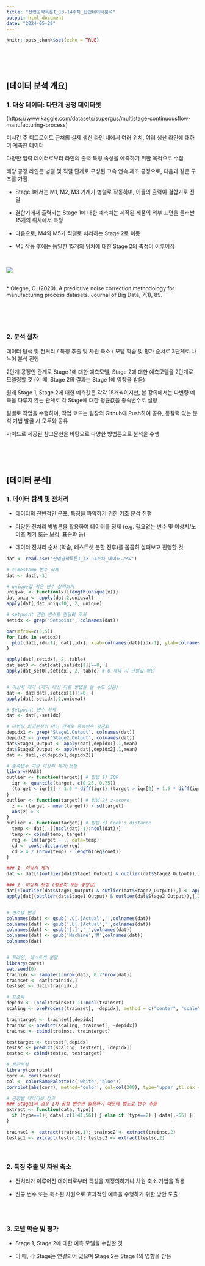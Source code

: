 ```yaml
---
title: "산업공학특론I_13-14주차_산업데이터분석"
output: html_document
date: "2024-05-29"
---
```


```r
knitr::opts_chunk$set(echo = TRUE)
```

<br>
<br>
<br>

## [데이터 분석 개요]
### 1. 대상 데이터: 다단계 공정 데이터셋
(https://www.kaggle.com/datasets/supergus/multistage-continuousflow-manufacturing-process)

미시간 주 디트로이트 근처의 실제 생산 라인 내에서 여러 위치, 여러 생산 라인에 대하여 계측한 데이터

다양한 입력 데이터로부터 라인의 출력 특정 속성을 예측하기 위한 목적으로 수집

해당 공정 라인은 병렬 및 직렬 단계로 구성된 고속 연속 제조 공정으로, 다음과 같은 구조를 가짐

* Stage 1에서는 M1, M2, M3 기계가 병렬로 작동하며, 이들의 출력이 결합기로 전달

* 결합기에서 출력되는 Stage 1에 대한 예측치는 제작된 제품의 외부 표면을 둘러싼 15개의 위치에서 측정

* 다음으로, M4와 M5가 직렬로 처리하는 Stage 2로 이동

* M5 작동 후에는 동일한 15개의 위치에 대한 Stage 2의 측정이 이루어짐

<br>

![](w13-14_fig.png)

<br>
* Oleghe, O. (2020). A predictive noise correction methodology for manufacturing process datasets. Journal of Big Data, 7(1), 89.

<br>
<br>
<br>

### 2. 분석 절차

데이터 탐색 및 전처리 / 특징 추출 및 차원 축소 / 모델 학습 및 평가 순서로 3단계로 나누어 분석 진행

2단계 공정인 관계로 Stage 1에 대한 예측모델, Stage 2에 대한 예측모델을 2단계로 모델링할 것 (이 때, Stage 2의 결과는 Stage 1에 영향을 받음)

원래 Stage 1, Stage 2에 대한 예측값은 각각 15개씩이지만, 본 강의에서는 다변량 예측을 다루지 않는 관계로 각 Stage에 대한 평균값을 종속변수로 설정

팀별로 작업을 수행하며, 작업 코드는 팀장의 Github에 Push하여 공유, 통찰력 있는 분석 기법 발굴 시 모두와 공유

가이드로 제공된 참고문헌을 바탕으로 다양한 방법론으로 분석을 수행

<br>
<br>
<br>

## [데이터 분석]
### 1. 데이터 탐색 및 전처리

* 데이터의 전반적인 분포, 특징을 파악하기 위한 기초 분석 진행

* 다양한 전처리 방법론을 활용하여 데이터를 정제
(e.g. 필요없는 변수 및 이상치/노이즈 제거 또는 보정, 표준화 등)

* 데이터 전처리 순서 (학습, 테스트셋 분할 전후)를 꼼꼼히 살펴보고 진행할 것

```r

dat <- read.csv('산업공학특론I_13-14주차_데이터.csv')

# timestamp 변수 삭제
dat <- dat[,-1]

# unique값 적은 변수 살펴보기
uniqval <- function(x){length(unique(x))} 
dat_uniq <- apply(dat,2,uniqval)
apply(dat[,dat_uniq<10], 2, unique) 

# setpoint 관련 변수를 면밀히 조사 
setidx <- grep('Setpoint', colnames(dat)) 

par(mfrow=c(3,5))
for (idx in setidx){
  plot(dat[,idx-1], dat[,idx], xlab=colnames(dat)[idx-1], ylab=colnames(dat)[idx])
}

apply(dat[,setidx], 2, table)
dat_set0 <- dat[dat[,setidx[1]]==0, ]
apply(dat_set0[,setidx], 2, table) # 0 제외 시 단일값 확인


# 이상치 제거 (제거 대신 다른 방법을 쓸 수도 있음)
dat <- dat[dat[,setidx[1]]!=0, ] 
apply(dat[,setidx],2,uniqval)

# Setpoint 변수 삭제
dat <- dat[,-setidx]

# 다변량 회귀분석이 아닌 관계로 종속변수 평균화
depidx1 <- grep('Stage1.Output', colnames(dat))
depidx2 <- grep('Stage2.Output', colnames(dat))
dat$Stage1_Output <- apply(dat[,depidx1],1,mean)
dat$Stage2_Output <- apply(dat[,depidx2],1,mean)
dat <- dat[,-c(depidx1,depidx2)]

# 종속변수 기반 이상치 제거/보정
library(MASS)
outlier <- function(target){ # 방법 1) IQR
  iqr <- quantile(target, c(0.25, 0.75))
  (target < iqr[1] - 1.5 * diff(iqr))|(target > iqr[2] + 1.5 * diff(iqr))
}
outlier <- function(target){ # 방법 2) z-score 
  z <- (target - mean(target)) / sd(target)
  abs(z) > 3
}
outlier <- function(target){ # 방법 3) Cook's distance
  temp <- dat[,-((ncol(dat)-1):ncol(dat))]
  temp <- cbind(temp, target)
  reg <- lm(target ~ ., data=temp)
  cd <- cooks.distance(reg)
  cd > 4 / (nrow(temp) - length(reg$coef))
} 

### 1. 이상치 제거
dat <- dat[!(outlier(dat$Stage1_Output) & outlier(dat$Stage2_Output)),]

### 2. 이상치 보정 (평균치 또는 중앙값)
dat[!(outlier(dat$Stage1_Output) & outlier(dat$Stage2_Output)),] <- apply(dat[(outlier(dat$Stage1_Output) & outlier(dat$Stage2_Output)),],2,mean)
apply(dat[(outlier(dat$Stage1_Output) & outlier(dat$Stage2_Output)),],2,median)


# 변수명 변경
colnames(dat) <- gsub('.C[.]Actual','',colnames(dat))
colnames(dat) <- gsub('.U[.]Actual','',colnames(dat))
colnames(dat) <- gsub('[.]','_',colnames(dat))
colnames(dat) <- gsub('Machine','M',colnames(dat))
colnames(dat)


# 트레인, 테스트셋 분할
library(caret)
set.seed(0)
trainidx <- sample(1:nrow(dat), 0.7*nrow(dat))
trainset <- dat[trainidx,]
testset <- dat[-trainidx,]

# 표준화
depidx <- (ncol(trainset)-1):ncol(trainset)
scaling <- preProcess(trainset[, -depidx], method = c("center", "scale"))

traintarget <- trainset[,depidx]
trainsc <- predict(scaling, trainset[, -depidx])
trainsc <- cbind(trainsc, traintarget)

testtarget <- testset[,depidx]
testsc <- predict(scaling, testset[, -depidx])
testsc <- cbind(testsc, testtarget)

# 상관분석
library(corrplot)
corr <- cor(trainsc)
col <- colorRampPalette(c('white','blue'))
corrplot(abs(corr), method='color', col=col(200), type='upper',tl.cex = 0.5, tl.col='black')

# 공정별 데이터셋 정의
### Stage1의 경우 1차 공정 변수만 활용하기 때문에 별도로 변수 추출
extract <- function(data, type){
  if (type==1){ data[,c(1:41,56)] } else if (type==2) { data[,-56] }
}

trainsc1 <- extract(trainsc,1); trainsc2 <- extract(trainsc,2)
testsc1 <- extract(testsc,1); testsc2 <- extract(testsc,2)

```

<br>

### 2. 특징 추출 및 차원 축소

* 전처리가 이루어진 데이터로부터 특성을 재정의하거나 차원 축소 기법을 적용

* 신규 변수 또는 축소된 차원으로 효과적인 예측을 수행하기 위한 방안 도출

```r

```

<br>

### 3. 모델 학습 및 평가

* Stage 1, Stage 2에 대한 예측 모델을 수립할 것

* 이 때, 각 Stage는 연결되어 있으며 Stage 2는 Stage 1의 영향을 받음

```r

```
